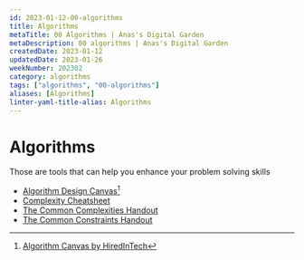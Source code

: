 ```yaml
---
id: 2023-01-12-00-algorithms
title: Algorithms
metaTitle: 00 Algorithms | Anas's Digital Garden
metaDescription: 00 algorithms | Anas's Digital Garden
createdDate: 2023-01-12
updatedDate: 2023-01-26
weekNumber: 202302
category: algorithms
tags: ["algorithms", "00-algorithms"]
aliases: [Algorithms]
linter-yaml-title-alias: Algorithms
---
```


# Algorithms

Those are tools that can help you enhance your problem solving skills

- [Algorithm Design Canvas](./pdf/algorithm_design_canvas.pdf)[^1]
- [Complexity Cheatsheet](./pdf/complexity_cheatsheet.pdf)
- [The Common Complexities Handout](./pdf/the-common-complexities-handout.pdf)
- [The Common Constraints Handout](./pdf/the-common-constraints-handout.pdf)

[^1]: [Algorithm Canvas by HiredInTech](https://www.hiredintech.com/classrooms/algorithm-design/lesson/78)
